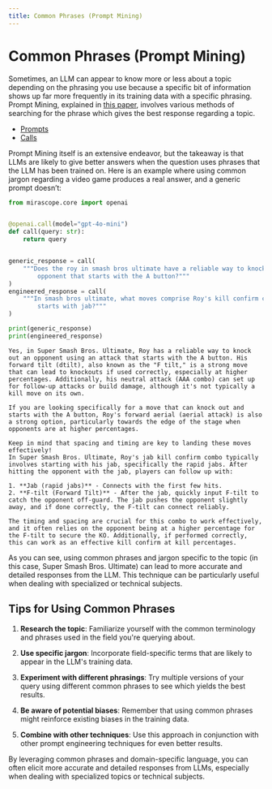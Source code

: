 ```yaml
---
title: Common Phrases (Prompt Mining)
---
```


# Common Phrases (Prompt Mining)

Sometimes, an LLM can appear to know more or less about a topic depending on the phrasing you use because a specific bit of information shows up far more frequently in its training data with a specific phrasing. Prompt Mining, explained in [this paper](https://direct.mit.edu/tacl/article/doi/10.1162/tacl_a_00324/96460/How-Can-We-Know-What-Language-Models-Know), involves various methods of searching for the phrase which gives the best response regarding a topic.

<Info title="Mirascope Concepts Used">
<ul>
<li><a href="../../../../learn/prompts/">Prompts</a></li>
<li><a href="../../../../learn/calls/">Calls</a></li>
</ul>
</Info>


Prompt Mining itself is an extensive endeavor, but the takeaway is that LLMs are likely to give better answers when the question uses phrases that the LLM has been trained on. Here is an example where using common jargon regarding a video game produces a real answer, and a generic prompt doesn’t:



```python
from mirascope.core import openai


@openai.call(model="gpt-4o-mini")
def call(query: str):
    return query


generic_response = call(
    """Does the roy in smash bros ultimate have a reliable way to knock out an\
        opponent that starts with the A button?"""
)
engineered_response = call(
    """In smash bros ultimate, what moves comprise Roy's kill confirm combo that\
        starts with jab?"""
)

print(generic_response)
print(engineered_response)
```

    Yes, in Super Smash Bros. Ultimate, Roy has a reliable way to knock out an opponent using an attack that starts with the A button. His forward tilt (dtilt), also known as the "F tilt," is a strong move that can lead to knockouts if used correctly, especially at higher percentages. Additionally, his neutral attack (AAA combo) can set up for follow-up attacks or build damage, although it's not typically a kill move on its own.
    
    If you are looking specifically for a move that can knock out and starts with the A button, Roy's forward aerial (aerial attack) is also a strong option, particularly towards the edge of the stage when opponents are at higher percentages.
    
    Keep in mind that spacing and timing are key to landing these moves effectively!
    In Super Smash Bros. Ultimate, Roy's jab kill confirm combo typically involves starting with his jab, specifically the rapid jabs. After hitting the opponent with the jab, players can follow up with:
    
    1. **Jab (rapid jabs)** - Connects with the first few hits.
    2. **F-tilt (Forward Tilt)** - After the jab, quickly input F-tilt to catch the opponent off-guard. The jab pushes the opponent slightly away, and if done correctly, the F-tilt can connect reliably.
    
    The timing and spacing are crucial for this combo to work effectively, and it often relies on the opponent being at a higher percentage for the F-tilt to secure the KO. Additionally, if performed correctly, this can work as an effective kill confirm at kill percentages.


As you can see, using common phrases and jargon specific to the topic (in this case, Super Smash Bros. Ultimate) can lead to more accurate and detailed responses from the LLM. This technique can be particularly useful when dealing with specialized or technical subjects.

## Tips for Using Common Phrases

1. **Research the topic**: Familiarize yourself with the common terminology and phrases used in the field you're querying about.

2. **Use specific jargon**: Incorporate field-specific terms that are likely to appear in the LLM's training data.

3. **Experiment with different phrasings**: Try multiple versions of your query using different common phrases to see which yields the best results.

4. **Be aware of potential biases**: Remember that using common phrases might reinforce existing biases in the training data.

5. **Combine with other techniques**: Use this approach in conjunction with other prompt engineering techniques for even better results.

By leveraging common phrases and domain-specific language, you can often elicit more accurate and detailed responses from LLMs, especially when dealing with specialized topics or technical subjects.
